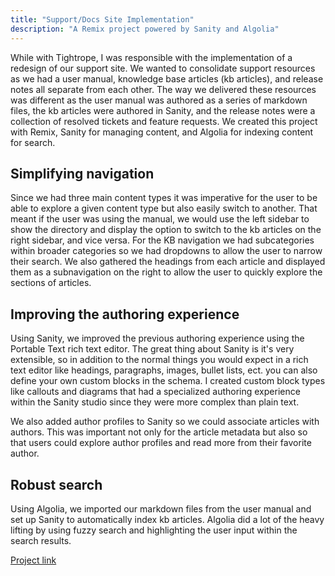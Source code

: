 ```yaml
---
title: "Support/Docs Site Implementation"
description: "A Remix project powered by Sanity and Algolia"
---
```


While with Tightrope, I was responsible with the implementation of a redesign of our support site. We wanted to consolidate support resources as we had a user manual, knowledge base articles (kb articles), and release notes all separate from each other. The way we delivered these resources was different as the user manual was authored as a series of markdown files, the kb articles were authored in Sanity, and the release notes were a collection of resolved tickets and feature requests. We created this project with Remix, Sanity for managing content, and Algolia for indexing content for search.

## Simplifying navigation

Since we had three main content types it was imperative for the user to be able to explore a given content type but also easily switch to another. That meant if the user was using the manual, we would use the left sidebar to show the directory and display the option to switch to the kb articles on the right sidebar, and vice versa. For the KB navigation we had subcategories within broader categories so we had dropdowns to allow the user to narrow their search. We also gathered the headings from each article and displayed them as a subnavigation on the right to allow the user to quickly explore the sections of articles.

## Improving the authoring experience

Using Sanity, we improved the previous authoring experience using the Portable Text rich text editor. The great thing about Sanity is it's very extensible, so in addition to the normal things you would expect in a rich text editor like headings, paragraphs, images, bullet lists, ect. you can also define your own custom blocks in the schema. I created custom block types like callouts and diagrams that had a specialized authoring experience within the Sanity studio since they were more complex than plain text.

We also added author profiles to Sanity so we could associate articles with authors. This was important not only for the article metadata but also so that users could explore author profiles and read more from their favorite author.

## Robust search

Using Algolia, we imported our markdown files from the user manual and set up Sanity to automatically index kb articles. Algolia did a lot of the heavy lifting by using fuzzy search and highlighting the user input within the search results.

[Project link](https://support.cablecast.tv/)
